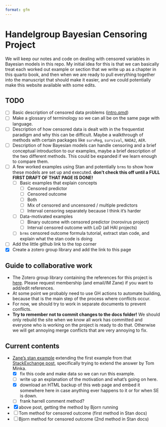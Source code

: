 ```yaml
---
format: gfm
---
```


# Handelgroup Bayesian Censoring Project

<!-- THIS FILE IS GENERATED BY README.Qmd, PLEASE EDIT THAT INSTEAD! -->

We will keep our notes and code on dealing with censored variables in Bayesian
models in this repo. My initial idea for this is that we can basically treat
each worked out example or section that we write up as a chapter in this
quarto book, and then when we are ready to pull everything together into the
manuscript that should make it easier, and we could potentially make this
website available with some edits.

## TODO

- [ ] Basic description of censored data problems ([intro.qmd](intro.qmd))
- [ ] Make a glossary of terminology so we can all be on the same page with
language.
- [ ] Description of how censored data is dealt with
in the frequentist paradigm and why this can be difficult. Maybe a walkthrough
of methods with certain packages like `survReg`, `survival`, `NADA2`, `AER`.
- [ ] Description of how Bayesian models can handle censoring and a brief
conceptual introduction to our examples, maybe a brief description of the
two different methods. This could be expanded if we learn enough to compare
them.
- [ ] A few worked examples using Stan and potentially `brms` to show how these
models are set up and executed. **don't check this off until a FULL FIRST DRAFT
OF THAT PAGE IS DONE!**
  - [ ] Basic examples that explain concepts
    - [ ] Censored predictor
    - [ ] Censored outcome
    - [ ] Both
    - [ ] Mix of censored and uncensored / multiple predictors
    - [ ] Interval censoring separately because I think it's harder
  - [ ] Data-motivated examples
    - [ ] Binary outcome with censored predictor (norovirus project)
    - [ ] Interval censored outcome with LoD (all HAI projects)
  - [ ] `brms` censored outcome formula tutorial, extract stan code, and explain
  what the stan code is doing
- [ ] Add the little github link to the top corner
- [x] Create a zotero group library and add the link to this page

## Guide to collaborative work

- The Zotero group library containing the references for this project is
[here](https://www.zotero.org/groups/5240281/bayesian-censoring). Please
request membership (and email/IM Zane) if you want to add/edit references.
- At some point we probably need to use GH actions to automate building, because
that is the main step of the process where conflicts occur.
- For now, we should try to work in separate documents to prevent conflicts.
- **Try to remember not to commit changes to the docs folder!** We should only
rebuild the site when we know all work has committed and everyone who is working
on the project is ready to do that. Otherwise we will get annoying merge
conflicts that are very annoying to fix.

## Current contents

* [Zane's stan example](Ex1.Stan) extending the first example from that
[StackExchange post](https://stats.stackexchange.com/questions/482079/how-best-to-deal-with-a-left-censored-predictor-because-of-detection-limits-in), specifically
trying to extend the answer by Tom Minka.
  - [x] fix this code and make data so we can run this example.
  - [ ] write up an explanation of the motivation and what's going on here.
  - [x] download an HTML backup of this web page and embed it somewhere here
  in case anything ever happens to it or for when SE is down.
  - [ ] frank harrell comment method?
- [x] above post, getting the method by Bjorn running
- [ ] Tom method for censored outcome (first method in Stan docs)
- [ ] Bjorn method for censored outcome (2nd method in Stan docs)


